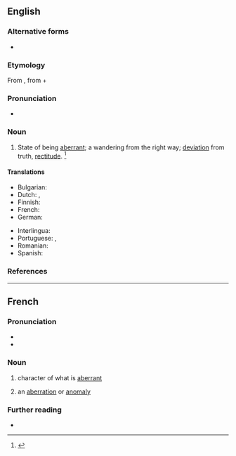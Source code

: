 ==English==

===Alternative forms===
* {{l|en|aberrancy}}

===Etymology===
From {{m|en|aberr||to stray}}, from {{der|en|la|aberrare|aberrō|to wander from the way}} + {{m|en|-ance}}

===Pronunciation===
* {{a|US}} {{IPA|en|/ˈæ.bɛɹ.n̩s/|/æˈbɛɹ.n̩ts/}}

===Noun===
{{en-noun|~}}

# State of being [[aberrant]]; a wandering from the right way; [[deviation]] from truth, [[rectitude]]. {{defdate|Mid 17<sup>th</sup> century.}}<ref>{{R:SOED5|page=4}}</ref>

====Translations====
{{trans-top|state of being aberrant; a wandering from the right way; deviation from truth, rectitude}}
* Bulgarian: {{t+|bg|отклонение}} {{qualifier|от правилния път}}
* Dutch: {{t+|nl|afwijking|f}}, {{t+|nl|afdwaling|m}}
* Finnish: {{t|fi|poikkeama}}
* French: {{t+|fr|aberrance|f}}
* German: {{t+|de|Abweichung|f}}
{{trans-mid}}
* Interlingua: {{t|ia|aberrantia}}
* Portuguese: {{t+|pt|aberração|f}}, {{t|pt|aberrância|f}}
* Romanian: {{t|ro|aberanță|f}}
* Spanish: {{t+|es|aberración|f}}
{{trans-bottom}}

===References===
<references/>

----

==French==

===Pronunciation===
* {{fr-IPA}}
* {{audio|fr|LL-Q150 (fra)-Ltrlg-aberrance.wav|Audio}}

===Noun===
{{fr-noun|f}}

# {{lb|fr|statistics}} character of what is [[aberrant]]
# {{lb|fr|uncommon}} an [[aberration]] or [[anomaly]]

===Further reading===
* {{R:TLFi}}